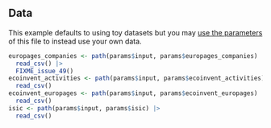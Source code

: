 ## Data

This example defaults to using toy datasets but you may [use the
parameters](https://2degreesinvesting.github.io/tiltWorkflows/articles/tiltWorkflows.html)
of this file to instead use your own data.

```r
europages_companies <- path(params$input, params$europages_companies) |>
  read_csv() |>
  FIXME_issue_49()
ecoinvent_activities <- path(params$input, params$ecoinvent_activities) |>
  read_csv()
ecoinvent_europages <- path(params$input, params$ecoinvent_europages) |>
  read_csv()
isic <- path(params$input, params$isic) |>
  read_csv()
```
